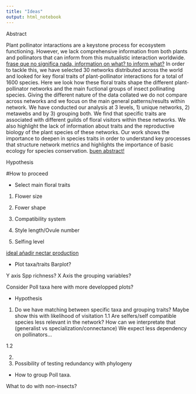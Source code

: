 ```yaml
---
title: "Ideas"
output: html_notebook
---
```



Abstract


Plant pollinator intaractions are a keystone process for ecosystem functioning. However, we lack comprehensive information from both plants and pollinators that can inform from this mutualistic interaction worldwide. [frase que no significa nada, information on what? to inform what?]() In order to tackle this, we have selected 30 networks distributed across the world and looked for key floral traits of plant-pollinator interactions for a total of 1600 species. Here we look how these floral traits shape the different plant-pollinator networks and the main fuctional groups of insect pollinating species. Giving the different nature of the data collated we do not compare across networks and we focus on the main general patterns/results within network. We have conducted our analysis at 3 levels, 1) unique networks, 2) metawebs and by 3) grouping both. We find that specific traits are associated with different guilds of floral visitors within these networks. 
We also highlight the lack of information about traits and the reproductive biology of the plant species of these networks. Our work shows the importance to deepen in species traits in order to understand key processes that structure network metrics and highlights the importance of basic ecology for species conservation.
[buen abstract!]()

Hypothesis





#How to proceed

- Select main floral traits

1) Flower size

2) Fower shape

3) Compatibility system

4) Style length/Ovule number

5) Selfing level

[ideal añadir nectar production]()

- Plot taxa/traits Barplot?

Y axis Spp richness? X Axis the grouping variables? 

Consider Poll taxa here with more developped plots?

- Hypothesis

 1) Do we have matching between specific taxa and grouping traits? Maybe show this with likelihood of visitation
    1.1 Are selfers/self compatible species less relevant in the network? How can we interpretate that (generalist vs specialization/connectance) We expect less dependency on pollinators...


1.2 

 2) 

 3) Possibility of testing redundancy with phylogeny
 
 - How to group Poll taxa. 
 
 What to do with non-insects?
 
 
 
